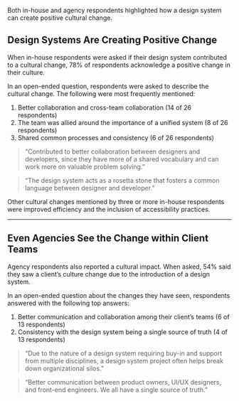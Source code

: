 
<SectionHeader title="Positive Culture Changes: A Lasting Impact" name="culture">

Both in-house and agency respondents highlighted how a design system can create positive cultural change.

</SectionHeader>

<div class="obj-max-width util-pad-vertical-lg util-pad-vertical-h1@md util-pad-vertical-h2@lg">
  <h2>Design Systems Are Creating Positive Change</h2>
  <p class="util-font-p-big">When in-house respondents were asked if their design system contributed to a cultural change, 78% of respondents acknowledge a positive change in their culture.</p>
  <p>In an open-ended question, respondents were asked to describe the cultural change. The following were most frequently mentioned:</p>
  <ol>
    <li>Better collaboration and cross-team collaboration (14 of 26 respondents)</li>
    <li>The team was allied around the importance of a unified system (8 of 26 respondents)</li>
    <li>Shared common processes and consistency (6 of 26 respondents) </li>
  </ol>
  <blockquote>
    <p>“Contributed to better collaboration between designers and developers, since they have more of a shared vocabulary and can work more on valuable problem solving.”</p>
  </blockquote>
  <blockquote>
    <p>“The design system acts as a rosetta stone that fosters a common language between designer and developer.”</p>
  </blockquote>
  <p>Other cultural changes mentioned by three or more in-house respondents were improved efficiency and the inclusion of accessibility practices.</p>
  <hr />
  <h2>Even Agencies See the Change within Client Teams</h2>
  <p class="util-font-p-big">Agency respondents also reported a cultural impact. When asked, 54% said they saw a client’s culture change due to the introduction of a design system.</p>
  <p>In an open-ended question about the changes they have seen, respondents answered with the following top answers:</p>
  <ol>
    <li>Better communication and collaboration among their client’s teams (6 of 13 respondents)</li>
    <li>Consistency with the design system being a single source of truth (4 of 13 respondents)</li>
  </ol>
  <blockquote>
    <p>“Due to the nature of a design system requiring buy-in and support from multiple disciplines, a design system project often helps break down organizational silos.”</p>
  </blockquote>
  <blockquote>
    <p>“Better communication between product owners, UI/UX designers, and front-end engineers. We all have a single source of truth.”</p>
  </blockquote>
</div>
